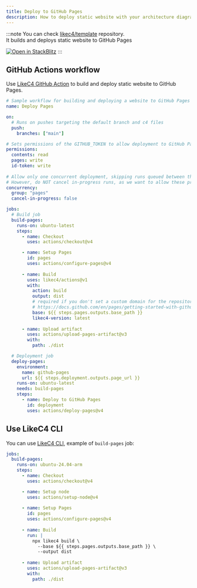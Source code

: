 ```yaml
---
title: Deploy to GitHub Pages
description: How to deploy static website with your architecture diagrams to GitHub Pages
---
```


:::note
You can check <a href="https://github.com/likec4/template" target='_blank'>likec4/template</a> repository.  
It builds and deploys static website to GitHub Pages

[![Open in StackBlitz](https://developer.stackblitz.com/img/open_in_stackblitz.svg)](https://stackblitz.com/~/github.com/likec4/template)
:::


## GitHub Actions workflow

Use [LikeC4 GitHub Action](/tooling/github/) to build and deploy static website to GitHub Pages.

```yaml
# Sample workflow for building and deploying a website to GitHub Pages
name: Deploy Pages

on:
  # Runs on pushes targeting the default branch and c4 files
  push:
    branches: ["main"]

# Sets permissions of the GITHUB_TOKEN to allow deployment to GitHub Pages
permissions:
  contents: read
  pages: write
  id-token: write
  
# Allow only one concurrent deployment, skipping runs queued between the run in progress and the latest queued.
# However, do NOT cancel in-progress runs, as we want to allow these production deployments to be completed.
concurrency:
  group: "pages"
  cancel-in-progress: false

jobs:
  # Build job
  build-pages:
    runs-on: ubuntu-latest
    steps:
      - name: Checkout
        uses: actions/checkout@v4     

      - name: Setup Pages
        id: pages
        uses: actions/configure-pages@v4
        
      - name: Build
        uses: likec4/actions@v1
        with:
          action: build
          output: dist
          # required if you don't set a custom domain for the repository
          # https://docs.github.com/en/pages/getting-started-with-github-pages/about-github-pages#types-of-github-pages-sites
          base: ${{ steps.pages.outputs.base_path }}
          likec4-version: latest
          
      - name: Upload artifact
        uses: actions/upload-pages-artifact@v3
        with:
          path: ./dist

  # Deployment job
  deploy-pages:
    environment:
      name: github-pages
      url: ${{ steps.deployment.outputs.page_url }}
    runs-on: ubuntu-latest
    needs: build-pages
    steps:
      - name: Deploy to GitHub Pages
        id: deployment
        uses: actions/deploy-pages@v4
```

## Use LikeC4 CLI

You can use [LikeC4 CLI](/tooling/cli), example of `build-pages` job:

```yaml
jobs:
  build-pages:
    runs-on: ubuntu-24.04-arm
    steps:
      - name: Checkout
        uses: actions/checkout@v4     

      - name: Setup node
        uses: actions/setup-node@v4
      
      - name: Setup Pages
        id: pages
        uses: actions/configure-pages@v4
        
      - name: Build
        run: |
          npx likec4 build \
            --base ${{ steps.pages.outputs.base_path }} \
            --output dist
          
      - name: Upload artifact
        uses: actions/upload-pages-artifact@v3
        with:
          path: ./dist
```
